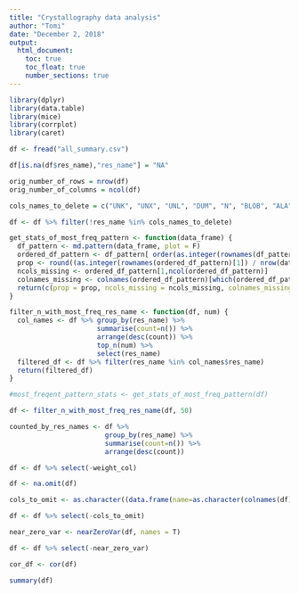 ```yaml
---
title: "Crystallography data analysis"
author: "Tomi"
date: "December 2, 2018"
output: 
  html_document:
    toc: true
    toc_float: true
    number_sections: true
---
```


```r
library(dplyr)
library(data.table)
library(mice)
library(corrplot)
library(caret)
```


```r
df <- fread("all_summary.csv")

df[is.na(df$res_name),"res_name"] = "NA"

orig_number_of_rows = nrow(df)
orig_number_of_columns = ncol(df)

cols_names_to_delete = c("UNK", "UNX", "UNL", "DUM", "N", "BLOB", "ALA", "ARG", "ASN", "ASP", "CYS", "GLN", "GLU", "GLY", "HIS", "ILE", "LEU", "LYS", "MET", "MSE", "PHE", "PRO", "SEC", "SER", "THR", "TRP", "TYR", "VAL", "DA", "DG", "DT", "DC", "DU", "A", "G", "T", "C", "U", "HOH", "H20", "WAT")

df <- df %>% filter(!res_name %in% cols_names_to_delete)

get_stats_of_most_freq_pattern <- function(data_frame) {
  df_pattern <- md.pattern(data_frame, plot = F)
  ordered_df_pattern <- df_pattern[ order(as.integer(rownames(df_pattern)), decreasing = T, na.last = T), ]
  prop <- round((as.integer(rownames(ordered_df_pattern)[1]) / nrow(data_frame)) * 100)
  ncols_missing <- ordered_df_pattern[1,ncol(ordered_df_pattern)]
  colnames_missing <- colnames(ordered_df_pattern)[which(ordered_df_pattern[1,] == 0)]
  return(c(prop = prop, ncols_missing = ncols_missing, colnames_missing = colnames_missing))
}

filter_n_with_most_freq_res_name <- function(df, num) {
  col_names <- df %>% group_by(res_name) %>% 
                      summarise(count=n()) %>% 
                      arrange(desc(count)) %>%
                      top_n(num) %>%
                      select(res_name)
  filtered_df <- df %>% filter(res_name %in% col_names$res_name)
  return(filtered_df)
}

#most_freqent_pattern_stats <- get_stats_of_most_freq_pattern(df)

df <- filter_n_with_most_freq_res_name(df, 50)

counted_by_res_names <- df %>%
                        group_by(res_name) %>% 
                        summarise(count=n()) %>%
                        arrange(desc(count))

df <- df %>% select(-weight_col)

df <- na.omit(df)

cols_to_omit <- as.character((data.frame(name=as.character(colnames(df)), type = sapply(df, class)) %>% filter(!type %in% c("numeric","integer")))$name)

df <- df %>% select(-cols_to_omit)

near_zero_var <- nearZeroVar(df, names = T)

df <- df %>% select(-near_zero_var)

cor_df <- cor(df)

```

```r
summary(df)
```